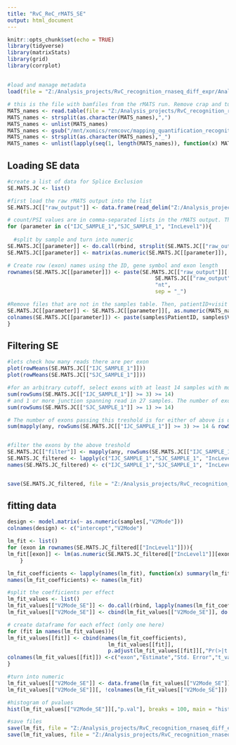 ---
title: "RvC_ReC_rMATS_SE"
output: html_document
---

```{r setup, include=FALSE}
knitr::opts_chunk$set(echo = TRUE)
library(tidyverse)
library(matrixStats)
library(grid)
library(corrplot)
```


## 

```{r}
#load and manage metadata
load(file = "Z:/Analysis_projects/RvC_recognition_rnaseq_diff_expr/Analyses_rnaseq_recognition/results/mixed_effect_models/htseq_manual/samples.RDATA")

# this is the file with bamfiles from the rMATS run. Remove crap and turn into one string
MATS_names <- read.table(file = "Z:/Analysis_projects/RvC_recognition_rnaseq_diff_expr/for_paper_counts/rMATS/bam_paths.txt")
MATS_names <- strsplit(as.character(MATS_names),",")
MATS_names <- unlist(MATS_names)
MATS_names <- gsub("/mnt/xomics/remcovc/mapping_quantification_recognition/for_paper/bams/dedup/","",MATS_names)
MATS_names <- strsplit(as.character(MATS_names),"_")
MATS_names <- unlist(lapply(seq(1, length(MATS_names)), function(x) MATS_names[[x]][1]))


```

## Loading SE data

```{r}
#create a list of data for Splice Exclusion
SE.MATS.JC <- list()

#first load the raw rMATS output into the list
SE.MATS.JC[["raw_output"]] <- data.frame(read_delim("Z:/Analysis_projects/RvC_recognition_rnaseq_diff_expr/for_paper_counts/rMATS/SE.MATS.JC.txt", "\t", escape_double = FALSE, trim_ws = TRUE))

# count/PSI values are in comma-separated lists in the rMATS output. Those are extracted here per sample
for (parameter in c("IJC_SAMPLE_1","SJC_SAMPLE_1", "IncLevel1")){
  
  #split by sample and turn into numeric
SE.MATS.JC[[parameter]] <- do.call(rbind, strsplit(SE.MATS.JC[["raw_output"]][,parameter], ","))
SE.MATS.JC[[parameter]] <- matrix(as.numeric(SE.MATS.JC[[parameter]]), nrow = nrow(SE.MATS.JC[[parameter]]), ncol = ncol(SE.MATS.JC[[parameter]]))

# Create row (exon) names using the ID, gene symbol and exon length
rownames(SE.MATS.JC[[parameter]]) <- paste(SE.MATS.JC[["raw_output"]][["ID"]],
                                               SE.MATS.JC[["raw_output"]][["geneSymbol"]], SE.MATS.JC[["raw_output"]][["exonEnd"]]-SE.MATS.JC[["raw_output"]][["exonStart_0base"]], 
                                               "nt", 
                                               sep = "_")

#Remove files that are not in the samples table. Then, patientID+visit is copied from there
SE.MATS.JC[[parameter]] <- SE.MATS.JC[[parameter]][, as.numeric(MATS_names) %in% samples$Sequencing_sample_number]
colnames(SE.MATS.JC[[parameter]]) <- paste(samples$PatientID, samples$Visit, sep = "_")
}
```

## Filtering SE
```{r}
#lets check how many reads there are per exon
plot(rowMeans(SE.MATS.JC[["IJC_SAMPLE_1"]]))
plot(rowMeans(SE.MATS.JC[["SJC_SAMPLE_1"]]))

#for an arbitrary cutoff, select exons with at least 14 samples with more than 3 inclusion counts per exon. The number of exons passing this treshold is:
sum(rowSums(SE.MATS.JC[["IJC_SAMPLE_1"]] >= 3) >= 14)
# and 1 or more junction spanning read in 27 samples. The number of exons passing this treshold is
sum(rowSums(SE.MATS.JC[["SJC_SAMPLE_1"]] >= 1) >= 14)

# The number of exons passing this treshold is for either of above is used to filter
sum(mapply(any, rowSums(SE.MATS.JC[["IJC_SAMPLE_1"]] >= 3) >= 14 & rowSums(SE.MATS.JC[["SJC_SAMPLE_1"]] >= 1) >= 14))


#filter the exons by the above treshold
SE.MATS.JC[["filter"]] <- mapply(any, rowSums(SE.MATS.JC[["IJC_SAMPLE_1"]] >= 3) >= 14 & rowSums(SE.MATS.JC[["SJC_SAMPLE_1"]] >= 1) >= 14)
SE.MATS.JC_filtered <- lapply(c("IJC_SAMPLE_1","SJC_SAMPLE_1", "IncLevel1"), function(x) SE.MATS.JC[[x]][SE.MATS.JC[["filter"]],])
names(SE.MATS.JC_filtered) <- c("IJC_SAMPLE_1","SJC_SAMPLE_1", "IncLevel1")


save(SE.MATS.JC_filtered, file = "Z:/Analysis_projects/RvC_recognition_rnaseq_diff_expr/for_paper_counts/rMATS/rMATSSE.MATS.JC_filtered.RDATA")

```





## fitting data
```{r}
design <- model.matrix(~ as.numeric(samples[,"V2Mode"]))
colnames(design) <- c("intercept","V2Mode")

lm_fit <- list()
for (exon in rownames(SE.MATS.JC_filtered[["IncLevel1"]])){
lm_fit[[exon]] <- lm(as.numeric(SE.MATS.JC_filtered[["IncLevel1"]][exon,]) ~ c(design[,"V2Mode"]))
    }

lm_fit_coefficients <- lapply(names(lm_fit), function(x) summary(lm_fit[[x]])[["coefficients"]])
names(lm_fit_coefficients) <- names(lm_fit)

#split the coefficients per effect
lm_fit_values <- list()
lm_fit_values[["V2Mode_SE"]] <- do.call(rbind, lapply(names(lm_fit_coefficients), function(x) lm_fit_coefficients[[x]][2,]))
lm_fit_values[["V2Mode_SE"]] <- cbind(lm_fit_values[["V2Mode_SE"]], do.call(rbind, lm_fit_coefficients2 <- lapply(names(lm_fit), function(x) summary(lm_fit[[x]])[["r.squared"]])))

# create dataframe for each effect (only one here)
for (fit in names(lm_fit_values)){
lm_fit_values[[fit]] <- cbind(names(lm_fit_coefficients),
                                lm_fit_values[[fit]], 
                                p.adjust(lm_fit_values[[fit]][,"Pr(>|t|)"], method = "fdr"))
colnames(lm_fit_values[[fit]]) <-c("exon","Estimate","Std. Error","t_value","p.val","r2","FDR")
}

#turn into numeric
lm_fit_values[["V2Mode_SE"]] <- data.frame(lm_fit_values[["V2Mode_SE"]])
lm_fit_values[["V2Mode_SE"]][, !colnames(lm_fit_values[["V2Mode_SE"]]) %in% c("exon")] <- as.numeric(unlist(lm_fit_values[["V2Mode_SE"]][, !colnames(lm_fit_values[["V2Mode_SE"]]) %in% c("exon")]))

#histogram of pvalues
hist(lm_fit_values[["V2Mode_SE"]][,"p.val"], breaks = 100, main = "histogram pvalues fit PSIs with CTG-repeat length")

#save files
save(lm_fit, file = "Z:/Analysis_projects/RvC_recognition_rnaseq_diff_expr/for_paper_counts/rMATS/lmfit_rMATS_CTGrepeat.RData")
save(lm_fit_values, file = "Z:/Analysis_projects/RvC_recognition_rnaseq_diff_expr/for_paper_counts/rMATS/lmfit_rMATS_CTGrepeat_values.RData")

```
